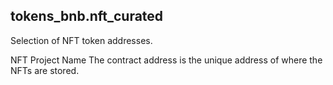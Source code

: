 ## tokens_bnb.nft_curated 
Selection of NFT token addresses.


<ParamField path="name">
NFT Project Name
</ParamField>
<ParamField path="contract_address">
The contract address is the unique address of where the NFTs are stored.
</ParamField>
